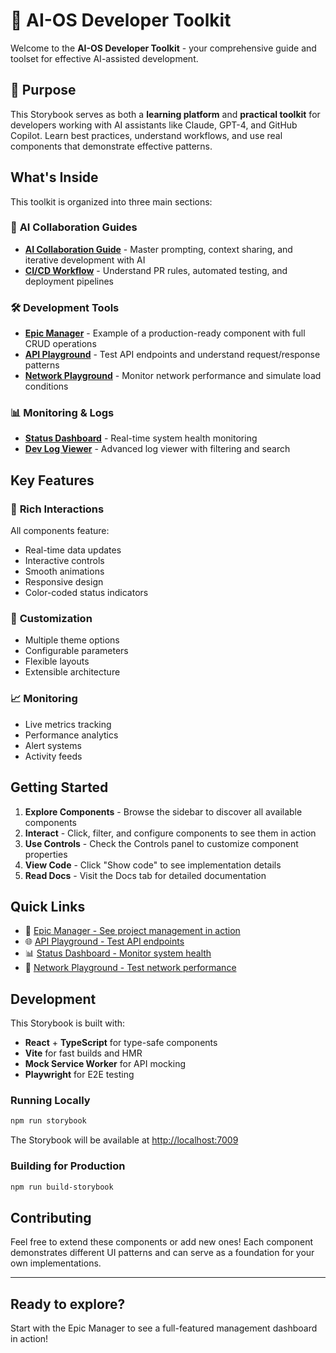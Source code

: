 
<Meta title="Welcome" />

# 🤖 AI-OS Developer Toolkit

Welcome to the **AI-OS Developer Toolkit** - your comprehensive guide and toolset for effective AI-assisted development.

## 🎯 Purpose

This Storybook serves as both a **learning platform** and **practical toolkit** for developers working with AI assistants like Claude, GPT-4, and GitHub Copilot. Learn best practices, understand workflows, and use real components that demonstrate effective patterns.

## What's Inside

This toolkit is organized into three main sections:

### 🤖 **AI Collaboration Guides**
- **[AI Collaboration Guide](/story/ai-guide-collaboration-guide--default)** - Master prompting, context sharing, and iterative development with AI
- **[CI/CD Workflow](/story/ai-guide-ci-cd-workflow--default)** - Understand PR rules, automated testing, and deployment pipelines

### 🛠️ **Development Tools**
- **[Epic Manager](/story/epics-epic-manager-improved--default)** - Example of a production-ready component with full CRUD operations
- **[API Playground](/story/api-api-playground--default)** - Test API endpoints and understand request/response patterns
- **[Network Playground](/story/dev-network-playground--default)** - Monitor network performance and simulate load conditions

### 📊 **Monitoring & Logs**
- **[Status Dashboard](/story/status-statusdashboard--default)** - Real-time system health monitoring
- **[Dev Log Viewer](/story/docs-dev-log-live--hidden)** - Advanced log viewer with filtering and search

## Key Features

### 🎨 **Rich Interactions**
All components feature:
- Real-time data updates
- Interactive controls
- Smooth animations
- Responsive design
- Color-coded status indicators

### 🔧 **Customization**
- Multiple theme options
- Configurable parameters
- Flexible layouts
- Extensible architecture

### 📈 **Monitoring**
- Live metrics tracking
- Performance analytics
- Alert systems
- Activity feeds

## Getting Started

1. **Explore Components** - Browse the sidebar to discover all available components
2. **Interact** - Click, filter, and configure components to see them in action
3. **Use Controls** - Check the Controls panel to customize component properties
4. **View Code** - Click "Show code" to see implementation details
5. **Read Docs** - Visit the Docs tab for detailed documentation

## Quick Links

- 🎯 [Epic Manager - See project management in action](/story/epics-epic-manager-improved--default)
- 🌐 [API Playground - Test API endpoints](/story/api-api-playground--default)
- 📊 [Status Dashboard - Monitor system health](/story/status-statusdashboard--default)
- 🔌 [Network Playground - Test network performance](/story/dev-network-playground--default)

## Development

This Storybook is built with:
- **React** + **TypeScript** for type-safe components
- **Vite** for fast builds and HMR
- **Mock Service Worker** for API mocking
- **Playwright** for E2E testing

### Running Locally

```bash
npm run storybook
```

The Storybook will be available at [http://localhost:7009](http://localhost:7009)

### Building for Production

```bash
npm run build-storybook
```

## Contributing

Feel free to extend these components or add new ones! Each component demonstrates different UI patterns and can serve as a foundation for your own implementations.

---

<div style={{
  marginTop: '48px',
  padding: '24px',
  background: 'linear-gradient(135deg, #667eea 0%, #764ba2 100%)',
  borderRadius: '12px',
  color: 'white',
  textAlign: 'center'
}}>
  <h2 style={{ margin: 0, marginBottom: '8px' }}>Ready to explore?</h2>
  <p style={{ margin: 0, opacity: 0.9 }}>
    Start with the Epic Manager to see a full-featured management dashboard in action!
  </p>
</div>
